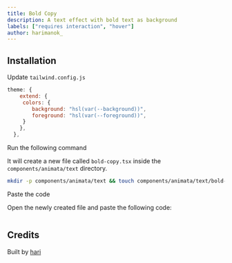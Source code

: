 ```yaml
---
title: Bold Copy
description: A text effect with bold text as background
labels: ["requires interaction", "hover"]
author: harimanok_
---
```


<ComponentPreview name="text-bold-copy--docs" />

## Installation

<Steps>

<Step>Update `tailwind.config.js`</Step>
```js
theme: {
    extend: {
     colors: {
        background: "hsl(var(--background))",
        foreground: "hsl(var(--foreground))",
     }
    },
  },
```

<Step>Run the following command</Step>

It will create a new file called `bold-copy.tsx` inside the `components/animata/text` directory.

```bash
mkdir -p components/animata/text && touch components/animata/text/bold-copy.tsx
```

<Step>Paste the code</Step>

Open the newly created file and paste the following code:

```jsx file=<rootDir>/animata/text/bold-copy.tsx

```

</Steps>

## Credits

Built by [hari](https://github.com/hari)
